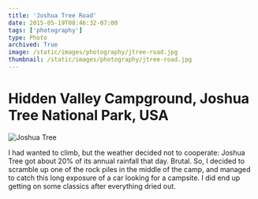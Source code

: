 ```yaml
---
title: 'Joshua Tree Road'
date: 2015-05-19T08:46:32-07:00
tags: ['photography']
type: Photo
archived: True
image: /static/images/photography/jtree-road.jpg
thumbnail: /static/images/photography/jtree-road.jpg
---
```


# Hidden Valley Campground, Joshua Tree National Park, USA

![Joshua Tree](/static/images/photography/jtree-road.jpg)

I had wanted to climb, but the weather decided not to cooperate: Joshua Tree got about 20% of its annual rainfall that day. Brutal. So, I decided to scramble up one of the rock piles in the middle of the camp, and managed to catch this long exposure of a car looking for a campsite. I did end up getting on some classics after everything dried out.

